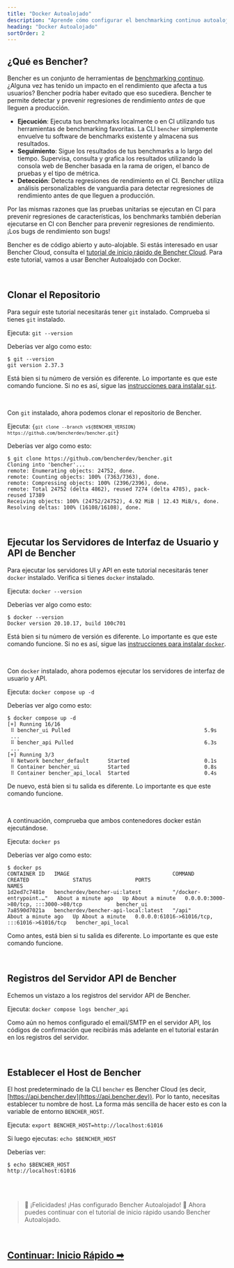 ```yaml
---
title: "Docker Autoalojado"
description: "Aprende cómo configurar el benchmarking continuo autoalojado con Bencher"
heading: "Docker Autoalojado"
sortOrder: 2
---
```



## ¿Qué es Bencher?

Bencher es un conjunto de herramientas de [benchmarking continuo](/docs/explanation/continuous-benchmarking).
¿Alguna vez has tenido un impacto en el rendimiento que afecta a tus usuarios?
Bencher podría haber evitado que eso sucediera.
Bencher te permite detectar y prevenir regresiones de rendimiento _antes_ de que lleguen a producción.

- **Ejecución**: Ejecuta tus benchmarks localmente o en CI utilizando tus herramientas de benchmarking favoritas. La CLI `bencher` simplemente envuelve tu software de benchmarks existente y almacena sus resultados.
- **Seguimiento**: Sigue los resultados de tus benchmarks a lo largo del tiempo. Supervisa, consulta y grafica los resultados utilizando la consola web de Bencher basada en la rama de origen, el banco de pruebas y el tipo de métrica.
- **Detección**: Detecta regresiones de rendimiento en el CI. Bencher utiliza análisis personalizables de vanguardia para detectar regresiones de rendimiento antes de que lleguen a producción.

Por las mismas razones que las pruebas unitarias se ejecutan en CI para prevenir regresiones de características, los benchmarks también deberían ejecutarse en CI con Bencher para prevenir regresiones de rendimiento. ¡Los bugs de rendimiento son bugs!

Bencher es de código abierto y auto-alojable.
Si estás interesado en usar Bencher Cloud, consulta el [tutorial de inicio rápido de Bencher Cloud](/docs/es/tutorial/quick-start).
Para este tutorial, vamos a usar Bencher Autoalojado con Docker.

<br />

## Clonar el Repositorio

Para seguir este tutorial necesitarás tener `git` instalado.
Comprueba si tienes `git` instalado.

Ejecuta: `git --version`

Deberías ver algo como esto:

```
$ git --version
git version 2.37.3
```

Está bien si tu número de versión es diferente.
Lo importante es que este comando funcione.
Si no es así, sigue las [instrucciones para instalar `git`](https://git-scm.com/book/en/v2/Getting-Started-Installing-Git).

<br />

Con `git` instalado, ahora podemos clonar el repositorio de Bencher.

Ejecuta: <code>{`git clone --branch v${BENCHER_VERSION} https://github.com/bencherdev/bencher.git`}</code>

Deberías ver algo como esto:

```
$ git clone https://github.com/bencherdev/bencher.git
Cloning into 'bencher'...
remote: Enumerating objects: 24752, done.
remote: Counting objects: 100% (7363/7363), done.
remote: Compressing objects: 100% (2396/2396), done.
remote: Total 24752 (delta 4862), reused 7274 (delta 4785), pack-reused 17389
Receiving objects: 100% (24752/24752), 4.92 MiB | 12.43 MiB/s, done.
Resolving deltas: 100% (16108/16108), done.
```

<br />

## Ejecutar los Servidores de Interfaz de Usuario y API de Bencher

Para ejecutar los servidores UI y API en este tutorial necesitarás tener `docker` instalado.
Verifica si tienes `docker` instalado.

Ejecuta: `docker --version`

Deberías ver algo como esto:

```
$ docker --version
Docker version 20.10.17, build 100c701
```

Está bien si tu número de versión es diferente. Lo importante es que este comando funcione.
Si no es así, sigue las [instrucciones para instalar `docker`](https://docs.docker.com/get-docker/).

<br />

Con `docker` instalado, ahora podemos ejecutar los servidores de interfaz de usuario y API.

Ejecuta: `docker compose up -d`

Deberías ver algo como esto:

```
$ docker compose up -d
[+] Running 16/16
 ⠿ bencher_ui Pulled                                           5.9s
 ...
 ⠿ bencher_api Pulled                                          6.3s
 ...
[+] Running 3/3
 ⠿ Network bencher_default      Started                        0.1s
 ⠿ Container bencher_ui         Started                        0.8s
 ⠿ Container bencher_api_local  Started                        0.4s
```

De nuevo, está bien si tu salida es diferente. Lo importante es que este comando funcione.

<br />

A continuación, comprueba que ambos contenedores docker están ejecutándose.

Ejecuta: `docker ps`

Deberías ver algo como esto:

```
$ docker ps
CONTAINER ID   IMAGE                                 COMMAND                  CREATED              STATUS              PORTS                                           NAMES
1d2ed7c7481e   bencherdev/bencher-ui:latest          "/docker-entrypoint.…"   About a minute ago   Up About a minute   0.0.0.0:3000->80/tcp, :::3000->80/tcp           bencher_ui
7a8590d7021a   bencherdev/bencher-api-local:latest   "/api"                   About a minute ago   Up About a minute   0.0.0.0:61016->61016/tcp, :::61016->61016/tcp   bencher_api_local
```

Como antes, está bien si tu salida es diferente. Lo importante es que este comando funcione.

<br />

## Registros del Servidor API de Bencher

Echemos un vistazo a los registros del servidor API de Bencher.

Ejecuta: `docker compose logs bencher_api`

Como aún no hemos configurado el email/SMTP en el servidor API,
los códigos de confirmación que recibirás más adelante en el tutorial estarán en los registros del servidor.

<br />

## Establecer el Host de Bencher

El host predeterminado de la CLI `bencher` es Bencher Cloud (es decir, [https://api.bencher.dev](https://api.bencher.dev)).
Por lo tanto, necesitas establecer tu nombre de host. La forma más sencilla de hacer esto es con la variable de entorno `BENCHER_HOST`.

Ejecuta: `export BENCHER_HOST=http://localhost:61016`

Si luego ejecutas: `echo $BENCHER_HOST`

Deberías ver:

```
$ echo $BENCHER_HOST
http://localhost:61016
```

<br />
<br />

> 🐰 ¡Felicidades! ¡Has configurado Bencher Autoalojado! 🎉
> Ahora puedes continuar con el tutorial de inicio rápido usando Bencher Autoalojado.

<br />

<h2><a href="/docs/es/tutorial/quick-start">Continuar: Inicio Rápido ➡</a></h2>
